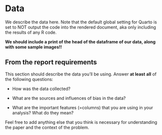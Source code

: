 # Data

We describe the data here. Note that the default global setting for Quarto is set to NOT output the code into the rendered document, aka only including the results of any R code.

**We should include a print of the head of the dataframe of our data, along with some sample images!!**

::: callout-note
## From the report requirements

This section should describe the data you'll be using. Answer **at least** **all** of the following questions:

-   How was the data collected?

-   What are the sources and influences of bias in the data?

-   What are the important features (=columns) that you are using in your analysis? What do they mean?

Feel free to add anything else that you think is necessary for understanding the paper and the context of the problem.
:::
